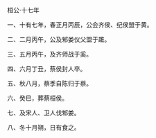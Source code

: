 

桓公·十七年

一、十有七年，春正月丙辰，公会齐侯、纪侯盟于黄。

二、二月丙午，公及邾娄仪父盟于趡。

三、五月丙午，及齐师战于奚。

四、六月丁丑，蔡侯封人卒。

五、秋八月，蔡季自陈归于蔡。

六、癸巳，葬蔡桓侯。

七、及宋人、卫人伐邾娄。

八、冬十月朔，日有食之。

